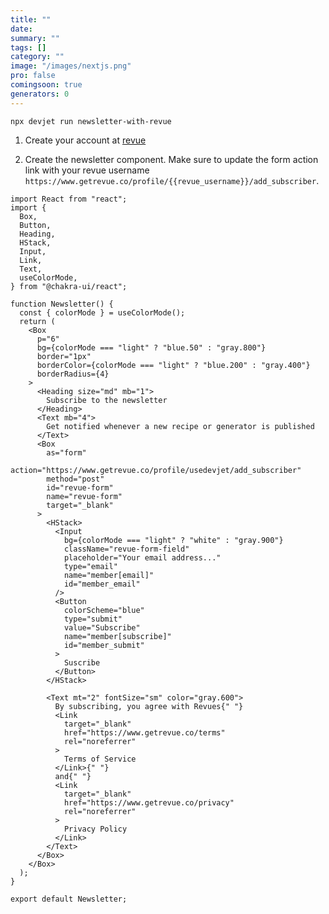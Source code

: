 ```yaml
---
title: ""
date: 
summary: ""
tags: []
category: ""
image: "/images/nextjs.png"
pro: false
comingsoon: true
generators: 0
---
```


```sh:generators
npx devjet run newsletter-with-revue 
```

1. Create your account at [revue](https://www.getrevue.co/)

2. Create the newsletter component. Make sure to update the form action link with your revue username `https://www.getrevue.co/profile/{{revue_username}}/add_subscriber`.

```tsx:Newsletter.tsx {31}
import React from "react";
import {
  Box,
  Button,
  Heading,
  HStack,
  Input,
  Link,
  Text,
  useColorMode,
} from "@chakra-ui/react";

function Newsletter() {
  const { colorMode } = useColorMode();
  return (
    <Box
      p="6"
      bg={colorMode === "light" ? "blue.50" : "gray.800"}
      border="1px"
      borderColor={colorMode === "light" ? "blue.200" : "gray.400"}
      borderRadius={4}
    >
      <Heading size="md" mb="1">
        Subscribe to the newsletter
      </Heading>
      <Text mb="4">
        Get notified whenever a new recipe or generator is published
      </Text>
      <Box
        as="form"
        action="https://www.getrevue.co/profile/usedevjet/add_subscriber"
        method="post"
        id="revue-form"
        name="revue-form"
        target="_blank"
      >
        <HStack>
          <Input
            bg={colorMode === "light" ? "white" : "gray.900"}
            className="revue-form-field"
            placeholder="Your email address..."
            type="email"
            name="member[email]"
            id="member_email"
          />
          <Button
            colorScheme="blue"
            type="submit"
            value="Subscribe"
            name="member[subscribe]"
            id="member_submit"
          >
            Suscribe
          </Button>
        </HStack>

        <Text mt="2" fontSize="sm" color="gray.600">
          By subscribing, you agree with Revues{" "}
          <Link
            target="_blank"
            href="https://www.getrevue.co/terms"
            rel="noreferrer"
          >
            Terms of Service
          </Link>{" "}
          and{" "}
          <Link
            target="_blank"
            href="https://www.getrevue.co/privacy"
            rel="noreferrer"
          >
            Privacy Policy
          </Link>
        </Text>
      </Box>
    </Box>
  );
}

export default Newsletter;
```
